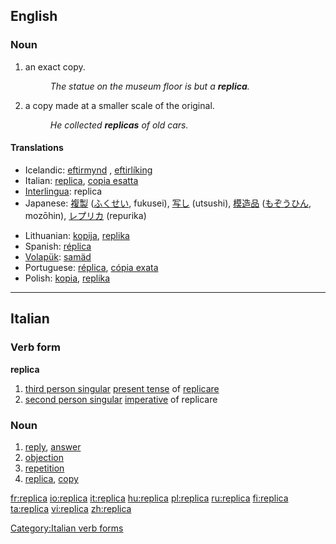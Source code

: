 ==English==

===Noun===
{{en-noun}}

# an exact copy.
#:''The statue on the museum floor is but a '''replica'''.''
# a copy made at a smaller scale of the original.
#:''He collected '''replicas''' of old cars.''

====Translations====
{{trans-top|an exact copy}}
*Icelandic: [[eftirmynd]] {{f}}, [[eftirlíking]] {{f}}
*Italian: [[replica]], [[copia esatta]]
*[[Interlingua]]: replica
*Japanese: [[複製]] ([[ふくせい]], fukusei), [[写し]] (utsushi), [[模造品]] ([[もぞうひん]], mozōhin), [[レプリカ]] (repurika)
{{trans-mid}}
*Lithuanian: [[kopija]], [[replika]]
*Spanish: [[réplica]]
*[[Volapük]]: [[samäd]]
*Portuguese: [[réplica]], [[cópia exata]]
*Polish: [[kopia]], [[replika]]
{{trans-bottom}}

----

==Italian==

===Verb form===
'''replica'''

# [[third person singular]]  [[present tense]] of [[replicare]]
# [[second person singular]] [[imperative]] of replicare

===Noun===
{{it-noun|replic|f|a|he}}

# [[reply]], [[answer]]
# [[objection]]
# [[repetition]]
# [[replica]], [[copy]]

[[Category:Italian verb forms]]

[[fr:replica]]
[[io:replica]]
[[it:replica]]
[[hu:replica]]
[[pl:replica]]
[[ru:replica]]
[[fi:replica]]
[[ta:replica]]
[[vi:replica]]
[[zh:replica]]